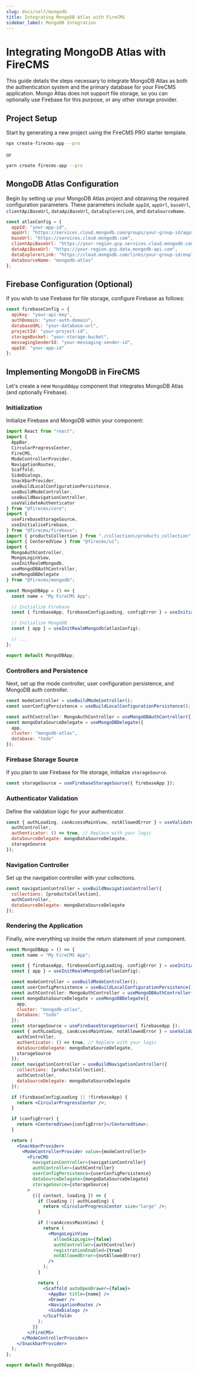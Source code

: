 ```yaml
---
slug: docs/self/mongodb
title: Integrating MongoDB Atlas with FireCMS
sidebar_label: MongoDB Integration
---
```


# Integrating MongoDB Atlas with FireCMS

This guide details the steps necessary to integrate MongoDB Atlas as both the authentication system and the primary database for your FireCMS application.
Mongo Atlas does not support file storage, so you can optionally use Firebase for this purpose, or any
other storage provider.

## Project Setup

Start by generating a new project using the FireCMS PRO starter template.

```bash
npx create-firecms-app --pro
```

or

```bash
yarn create firecms-app --pro
```

## MongoDB Atlas Configuration

Begin by setting up your MongoDB Atlas project and obtaining the required configuration parameters.
These parameters include `appId`, `appUrl`, `baseUrl`, `clientApiBaseUrl`, `dataApiBaseUrl`, `dataExplorerLink`,
and `dataSourceName`.

```js
const atlasConfig = {
  appId: "your-app-id",
  appUrl: "https://services.cloud.mongodb.com/groups/your-group-id/apps/your-app-id",
  baseUrl: "https://services.cloud.mongodb.com",
  clientApiBaseUrl: "https://your-region.gcp.services.cloud.mongodb.com",
  dataApiBaseUrl: "https://your-region.gcp.data.mongodb-api.com",
  dataExplorerLink: "https://cloud.mongodb.com/links/your-group-id/explorer/Cluster0/database/collection/find",
  dataSourceName: "mongodb-atlas"
};
```

## Firebase Configuration (Optional)

If you wish to use Firebase for file storage, configure Firebase as follows:

```js
const firebaseConfig = {
  apiKey: "your-api-key",
  authDomain: "your-auth-domain",
  databaseURL: "your-database-url",
  projectId: "your-project-id",
  storageBucket: "your-storage-bucket",
  messagingSenderId: "your-messaging-sender-id",
  appId: "your-app-id"
};
```

## Implementing MongoDB in FireCMS

Let's create a new `MongoDBApp` component that integrates MongoDB Atlas (and optionally Firebase).

### Initialization

Initialize Firebase and MongoDB within your component:

```jsx
import React from "react";
import {
  AppBar,
  CircularProgressCenter,
  FireCMS,
  ModeControllerProvider,
  NavigationRoutes,
  Scaffold,
  SideDialogs,
  SnackbarProvider,
  useBuildLocalConfigurationPersistence,
  useBuildModeController,
  useBuildNavigationController,
  useValidateAuthenticator
} from "@firecms/core";
import {
  useFirebaseStorageSource,
  useInitialiseFirebase,
} from "@firecms/firebase";
import { productsCollection } from "./collections/products_collection";
import { CenteredView } from "@firecms/ui";
import {
  MongoAuthController,
  MongoLoginView,
  useInitRealmMongodb,
  useMongoDBAuthController,
  useMongoDBDelegate
} from "@firecms/mongodb";

const MongoDBApp = () => {
  const name = "My FireCMS App";

  // Initialize Firebase
  const { firebaseApp, firebaseConfigLoading, configError } = useInitialiseFirebase({ firebaseConfig });

  // Initialize MongoDB
  const { app } = useInitRealmMongodb(atlasConfig);

  // ...
};

export default MongoDBApp;
```

### Controllers and Persistence

Next, set up the mode controller, user configuration persistence, and MongoDB auth controller.

```jsx
const modeController = useBuildModeController();
const userConfigPersistence = useBuildLocalConfigurationPersistence();

const authController: MongoAuthController = useMongoDBAuthController({ app });
const mongoDataSourceDelegate = useMongoDBDelegate({
  app,
  cluster: "mongodb-atlas",
  database: "todo"
});
```

### Firebase Storage Source

If you plan to use Firebase for file storage, initialize `storageSource`.

```jsx
const storageSource = useFirebaseStorageSource({ firebaseApp });
```

### Authenticator Validation

Define the validation logic for your authenticator.

```jsx
const { authLoading, canAccessMainView, notAllowedError } = useValidateAuthenticator({
  authController,
  authenticator: () => true, // Replace with your logic
  dataSourceDelegate: mongoDataSourceDelegate,
  storageSource
});
```

### Navigation Controller

Set up the navigation controller with your collections.

```jsx
const navigationController = useBuildNavigationController({
  collections: [productsCollection],
  authController,
  dataSourceDelegate: mongoDataSourceDelegate
});
```

### Rendering the Application

Finally, wire everything up inside the return statement of your component.

```jsx
const MongoDBApp = () => {
  const name = "My FireCMS App";

  const { firebaseApp, firebaseConfigLoading, configError } = useInitialiseFirebase({ firebaseConfig });
  const { app } = useInitRealmMongodb(atlasConfig);

  const modeController = useBuildModeController();
  const userConfigPersistence = useBuildLocalConfigurationPersistence();
  const authController: MongoAuthController = useMongoDBAuthController({ app });
  const mongoDataSourceDelegate = useMongoDBDelegate({
    app,
    cluster: "mongodb-atlas",
    database: "todo"
  });
  const storageSource = useFirebaseStorageSource({ firebaseApp });
  const { authLoading, canAccessMainView, notAllowedError } = useValidateAuthenticator({
    authController,
    authenticator: () => true, // Replace with your logic
    dataSourceDelegate: mongoDataSourceDelegate,
    storageSource
  });
  const navigationController = useBuildNavigationController({
    collections: [productsCollection],
    authController,
    dataSourceDelegate: mongoDataSourceDelegate
  });

  if (firebaseConfigLoading || !firebaseApp) {
    return <CircularProgressCenter />;
  }

  if (configError) {
    return <CenteredView>{configError}</CenteredView>;
  }

  return (
    <SnackbarProvider>
      <ModeControllerProvider value={modeController}>
        <FireCMS
          navigationController={navigationController}
          authController={authController}
          userConfigPersistence={userConfigPersistence}
          dataSourceDelegate={mongoDataSourceDelegate}
          storageSource={storageSource}
        >
          {({ context, loading }) => {
            if (loading || authLoading) {
              return <CircularProgressCenter size="large" />;
            }

            if (!canAccessMainView) {
              return (
                <MongoLoginView
                  allowSkipLogin={false}
                  authController={authController}
                  registrationEnabled={true}
                  notAllowedError={notAllowedError}
                />
              );
            }

            return (
              <Scaffold autoOpenDrawer={false}>
                <AppBar title={name} />
                <Drawer />
                <NavigationRoutes />
                <SideDialogs />
              </Scaffold>
            );
          }}
        </FireCMS>
      </ModeControllerProvider>
    </SnackbarProvider>
  );
};

export default MongoDBApp;
```
